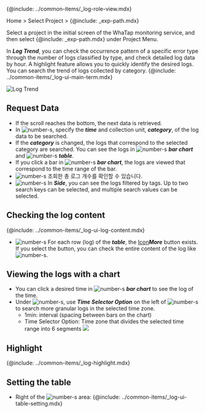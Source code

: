 {@include: ../common-items/_log-role-view.mdx}

Home > Select Project > {@include: _exp-path.mdx}

Select a project in the initial screen of the WhaTap monitoring service, and then select {@include: _exp-path.mdx} under Project Menu. 

In **_Log Trend_**, you can check the occurrence pattern of a specific error type through the number of logs classified by type, and check detailed log data by hour. A highlight feature allows you to quickly identify the desired logs. You can search the trend of logs collected by category. {@include: ../common-items/_log-ui-main-term.mdx}

![Log Trend](/img/log-exp.png) 

## Request Data

-   If the scroll reaches the bottom, the next data is retrieved.
-   In ![number-s](/img/number-01.png), specify the **_time_** and collection unit, **_category_**, of the log data to be searched.
-   If the **_category_** is changed, the logs that correspond to the selected category are searched. You can see the logs in ![number-s](/img/number-02.png) **_bar chart_** and ![number-s](/img/number-03.png) **_table_**.
-   If you click a bar in ![number-s](/img/number-02.png) **_bar chart_**, the logs are viewed that correspond to the time range of the bar. 
-   ![number-s](/img/number-03.png) 조회한 총 로그 개수를 확인할 수 있습니다. 
-   ![number-s](/img/number-04.png) In **_Side_**, you can see the logs filtered by tags. Up to two search keys can be selected, and multiple search values can be selected.

## Checking the log content

{@include: ../common-items/_log-ui-log-content.mdx} 

-   ![number-s](/img/number-03.png) For each row (log) of the **_table_**, the [Icon](/img/ic-caret-right.svg)**_More_** button exists. If you select the button, you can check the entire content of the log like ![number-s](/img/number-05.png).

## Viewing the logs with a chart

-   You can click a desired time in ![number-s](/img/number-02.png) **_bar chart_** to see the log of the time.
-   Under ![number-s](/img/number-02.png), use **_Time Selector Option_** on the left of ![number-s](/img/number-03.png) to search more granular logs in the selected time zone.
    -   1min: interval (spacing between bars on the chart)
    -   Time Selector Option: Time zone that divides the selected time range into 6 segments
        ![](https://img.whatap.io/media/images/logexplorer_007_select_seconds.png)

## Highlight

{@include: ../common-items/_log-highlight.mdx}

## Setting the table

-   Right of the ![number-s](/img/number-03.png) area: {@include: ../common-items/_log-ui-table-setting.mdx}  
